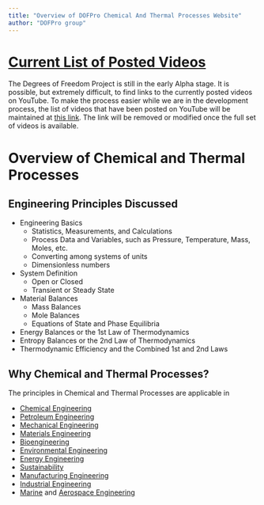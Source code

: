 ```yaml
---
title: "Overview of DOFPro Chemical And Thermal Processes Website"
author: "DOFPro group"
---
```


# [Current List of Posted Videos](intro/CurrentVideoList.qmd)

The Degrees of Freedom Project is still in the early Alpha stage. It is possible, but extremely difficult, to find links to the currently posted videos on YouTube. To make the process easier while we are in the development process, the list of videos that have been posted on YouTube will be maintained at [this link](intro/CurrentVideoList.qmd). The link will be removed or modified once the full set of videos is available.

# Overview of Chemical and Thermal Processes

## Engineering Principles Discussed

-   Engineering Basics
    -   Statistics, Measurements, and Calculations
    -   Process Data and Variables, such as Pressure, Temperature, Mass, Moles, etc.
    -   Converting among systems of units
    -   Dimensionless numbers
-   System Definition
    -   Open or Closed
    -   Transient or Steady State
-   Material Balances
    -   Mass Balances
    -   Mole Balances
    -   Equations of State and Phase Equilibria
-   Energy Balances or the 1st Law of Thermodynamics
-   Entropy Balances or the 2nd Law of Thermodynamics
-   Thermodynamic Efficiency and the Combined 1st and 2nd Laws

## Why Chemical and Thermal Processes?

The principles in Chemical and Thermal Processes are applicable in

-   [Chemical Engineering](https://en.wikipedia.org/wiki/Chemical_engineering)
-   [Petroleum Engineering](https://en.wikipedia.org/wiki/Petroleum_engineering)
-   [Mechanical Engineering](https://en.wikipedia.org/wiki/Mechanical_engineering)
-   [Materials Engineering](https://en.wikipedia.org/wiki/Materials_science)
-   [Bioengineering](https://en.wikipedia.org/wiki/Biological_engineering)
-   [Environmental Engineering](https://en.wikipedia.org/wiki/Environmental_engineering)
-   [Energy Engineering](https://en.wikipedia.org/wiki/Energy_engineering)
-   [Sustainability](https://en.wikipedia.org/wiki/Sustainability)
-   [Manufacturing Engineering](https://en.wikipedia.org/wiki/Manufacturing_engineering)
-   [Industrial Engineering](https://en.wikipedia.org/wiki/Industrial_engineering)
-   [Marine](https://en.wikipedia.org/wiki/Marine_engineering) and [Aerospace Engineering](https://en.wikipedia.org/wiki/Aerospace_engineering)